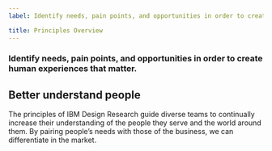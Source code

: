```yaml
---
label: Identify needs, pain points, and opportunities in order to create human experiences that matter.

title: Principles Overview
---
```


### Identify needs, pain points, and opportunities in order to create human experiences that matter.

## Better understand people

The principles of IBM Design Research guide diverse teams to continually increase their understanding of the people they serve and the world around them. By pairing people’s needs with those of the business, we can differentiate in the market.
